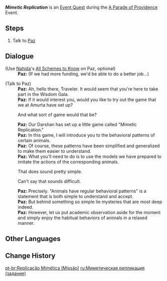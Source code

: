 {{Quest Infobox
|id            = 73692
|image         = Event Quest Mimetic Replication.png
|type          = World
|event_name    = A Parade of Providence
|requirement   = Complete [[Opening Festivities]]
|characters    = Paz; Traveler
|startLocation = [[Sumeru City]], [[Sumeru]]
|region        = Sumeru
|area          = Avidya Forest
|subarea       = Sumeru City
|next          = 
|rewards       = Mora*10,000;Adventurer's Experience*4
|otherRewards  = 
* Unlocks the [[A Parade of Providence/Mimetic Replication|Mimetic Replication]] subevent.
}}
'''''Mimetic Replication''''' is an [[Event Quest]] during the [[A Parade of Providence]] Event.

==Steps==
# Talk to [[Paz]]

==Dialogue==
{{Quest Description|Paz from Amurta seems to be busy with something...}}
{{Dialogue Start}}
;(Use [[Nahida]]'s [[All Schemes to Know]] on Paz, optional)
:'''Paz:''' (If we had more funding, we'd be able to do a better job...)

;(Talk to Paz)
:'''Paz:''' Ah, hello there, Traveler. It would seem that you're here to take part in the Wisdom Gala.
:'''Paz:''' If it would interest you, would you like to try out the game that we at Amurta have set up?
:{{DIcon}} And what sort of game would that be?
:'''Paz:''' Our Darshan has set up a little game called "Mimetic Replication."
:'''Paz:''' In this game, I will introduce you to the behavioral patterns of certain animals.
:'''Paz:''' Of course, these patterns have been simplified and generalized to make them easier to understand.
:'''Paz:''' What you'll need to do is to use the models we have prepared to imitate the actions of the corresponding animals.
:{{DIcon}} That does sound pretty simple.
:{{DIcon}} Can't say that sounds difficult.
:'''Paz:''' Precisely. "Animals have regular behavioral patterns" is a statement that is both simple to understand and accept.
:'''Paz:''' But behind something so simple lie mysteries that are most deep indeed.
:'''Paz:''' However, let us put academic observation aside for the moment and simply enjoy the habitual behaviors of animals in a relaxed manner.
{{Dialogue End}}

==Other Languages==
{{Other Languages
|en        = Mimetic Replication
|zhs       = 仿生摹行
|zhs_rm    = Fáng Shēng Mó Xíng
|zht       = 仿生摹行
|zht_rm    = Fáng Shēng Mó Xíng
|zh_tl     = 
|ja        = 生体模倣
|ja_rm     = Seitai Mohou
|ja_tl     = 
|ko        = 동물 모방
|ko_tl     = Animal Imitation
|es        = Replicación mimética
|es_tl     = Mimetic Replication
|fr        = Réplication mimétique
|fr_tl     = Mimetic Replication
|ru        = Миметическая репликация
|ru_tl     = Mimetic Replication
|th        = ทดลองเป็นสิ่งมีชีวิต
|th_rm     = 
|th_tl     = 
|vi        = Mô Phỏng Sinh Vật
|vi_tl     = 
|de        = Mimetische Replikation
|de_tl     = Mimetic Replication
|id        = Replika Biomimetik
|id_tl     = Biomimetics Replica
|pt        = Replicação Mimética
|pt_tl     = 
|tr        = Hayvan Taklidi
|tr_tl     = 
|it        = Replica mimetica
|it_tl     = 
}}

==Change History==
{{Change History|3.6}}

[[pt-br:Replicação Mimética (Missão)]]
[[ru:Миметическая репликация (задание)]]